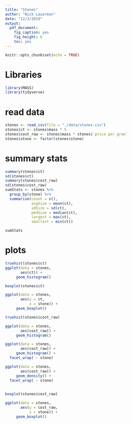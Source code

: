 ```yaml
---
title: "Stones"
author: "Nick Lauerman"
date: "12/3/2019"
output: 
  pdf_document: 
    fig_caption: yes
    fig_height: 6
    toc: yes
---
```


```r
knitr::opts_chunk$set(echo = TRUE)
```

# Libraries
```r
library(MASS)
library(tidyverse)
```

# read data
```r
stones <- read_csv(file = "./data/stones.csv")
stones$ct <- stones$mass * 5
stones$cost_raw <- stones$mass * stones$`price per gram`
stones$stone <- factor(stones$stone)

```

# summary stats
```r
summary(stones$ct)
sd(stones$ct)
summary(stones$cost_raw)
sd(stones$cost_raw)
sumStats <- stones %>%
  group_by(stone) %>%
  summarise(count = n(),
            avgSize = mean(ct),
            sdSize = sd(ct),
            medSize = median(ct),
            largest = max(ct),
            smallest = min(ct))

sumStats
```

# plots
```r
truehist(stones$ct)
ggplot(data = stones,
       aes(ct)) +
     geom_histogram()

boxplot(stones$ct)

ggplot(data = stones,
       aes(y = ct,
           x = stone)) +
     geom_boxplot()

truehist(stones$cost_raw)

ggplot(data = stones,
       aes(cost_raw)) +
     geom_histogram()

ggplot(data = stones,
       aes(cost_raw)) +
     geom_histogram() +
  facet_wrap( ~ stone)

ggplot(data = stones,
       aes(cost_raw)) +
     geom_density() +
  facet_wrap( ~ stone)
              
              
boxplot(stones$cost_raw)

ggplot(data = stones,
       aes(y = cost_raw,
           x = stone)) +
     geom_boxplot()
```

